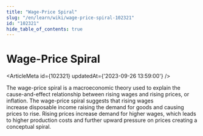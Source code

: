 ```yaml
---
title: "Wage-Price Spiral"
slug: "/en/learn/wiki/wage-price-spiral-102321"
id: "102321"
hide_table_of_contents: true
---
```



# Wage-Price Spiral

<ArticleMeta id={102321} updatedAt={'2023-09-26 13:59:00'} />
<div className='border-solid border-b border-t-0 my-4 border-[var(--ifm-color-gray-300)]' />

The wage-price spiral is a macroeconomic theory used to explain the cause-and-effect relationship between rising wages and rising prices, or inflation. The wage-price spiral suggests that rising wages increase disposable income raising the demand for goods and causing prices to rise. Rising prices increase demand for higher wages, which leads to higher production costs and further upward pressure on prices creating a conceptual spiral.
